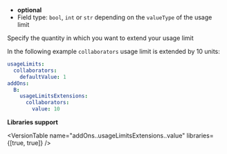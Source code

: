 
- **optional**
- Field type: `bool`, `int` or `str` depending on the `valueType` of the usage limit

Specify the quantity in which you want to extend your usage limit

In the following example `collaborators` usage limit is extended by 10 units:

```yaml
usageLimits:
  collaborators:
    defaultValue: 1
addOns:
  B:
    usageLimitsExtensions:
      collaborators:
        value: 10
```

**Libraries support**

<VersionTable
  name="addOns.<name>.usageLimitsExtensions.<name>.value"
  libraries={[true, true]}
/>
